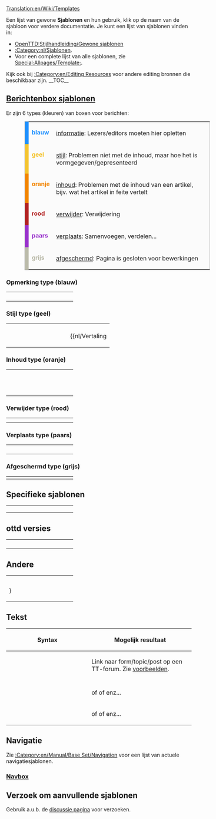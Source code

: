 [[Translation:en/Wiki/Templates]]

Een lijst van gewone '''Sjablonen''' en hun gebruik, klik op de naam van de sjabloon voor verdere documentatie.
Je kunt een lijst van sjablonen vinden in:
* [[nl/Wiki/Stijlhandleiding#gewone-sjablonen|OpenTTD:Stijlhandleiding/Gewone sjablonen]]
* [[:Category:nl/Sjablonen]].
* Voor een complete lijst van alle sjablonen, zie [[Special:Allpages/Template:]].

Kijk ook bij [[:Category:en/Editing Resources]] voor andere editing bronnen die beschikbaar zijn.
__TOC__

== [[:Category:nl/Manual/Base Set/Berichtenbox|Berichtenbox sjablonen]] ==

Er zijn 6 types (kleuren) van boxen voor berichten:

<table style="margin: 0px 10% 0px 10%; border: 1px solid #aaa; background:#fbfbfb">
<tr valign="top">
<td style="border-left: 10px solid #1e90ff; padding: 2px 0 2px 0.5em;"><div style="width:52px; color:#1e90ff;">'''blauw'''</div></td>
<td style="border: none; padding: 0.25em 0.9em; width: 100%;}}">[[#blue-tipe|informatie]]: Lezers/editors moeten hier opletten</td>
</tr><tr valign="top">
<td style="border-left: 10px solid #f4c430; padding: 2px 0 2px 0.5em;"><div style="width:52px; color:#f4c430;">'''geel'''</div></td>
<td style="border: none; padding: 0.25em 0.9em; width: 100%;}}">[[#style-type-yellow|stijl]]: Problemen niet met de inhoud, maar hoe het is vormgegeven/gepresenteerd</td>
</tr><tr valign="top">
<td style="border-left: 10px solid #f28500; padding: 2px 0 2px 0.5em;"><div style="width:52px; color:#f28500;">'''oranje'''</div></td>
<td style="border: none; padding: 0.25em 0.9em; width: 100%;}}">[[#content-type-orange|inhoud]]: Problemen met de inhoud van een artikel, bijv. wat het artikel in feite vertelt</td>
</tr><tr valign="top">
<td style="border-left: 10px solid #b22222; padding: 2px 0 2px 0.5em;"><div style="width:52px; color:#b22222;">'''rood'''</div></td>
<td style="border: none; padding: 0.25em 0.9em; width: 100%;}}">[[#delete-type-red|verwijder]]: Verwijdering</td>
</tr><tr valign="top">
<td style="border-left: 10px solid #9932cc; padding: 2px 0 2px 0.5em;"><div style="width:52px; color:#9932cc;">'''paars'''</div></td>
<td style="border: none; padding: 0.25em 0.9em; width: 100%;}}">[[#move-type-purple|verplaats]]: Samenvoegen, verdelen...</td>
</tr><tr valign="top">
<td style="border-left: 10px solid #bba; padding: 2px 0 2px 0.5em;"><div style="width:52px; color:#bba;">'''grijs'''</div></td>
<td style="border: none; padding: 0.25em 0.9em; width: 100%;}}">[[#protected-type-gray|afgeschermd]]: Pagina is gesloten voor bewerkingen</td>
</tr>
</table>
===Opmerking type (blauw)===
{| style="border:0px; padding:5px; width=100%;"
|- valign="top"
|width=150;|{{en/S|nl/Manual/Opmerking| TEKST }}
|{{nl/Manual/Opmerking| TEKST }}
|- valign="top"
|{{en/S|nl/Wiki/Te doen| TEKST }}
|{{nl/Wiki/Te doen| TEKST |2= }}
|- valign="top"
|{{en/S|nl/Uitbreiding| TEKST }}
|{{nl/Uitbreiding| TEKST |2= }}
|- valign="top"
|{{en/S|nl/Manual/Actueel}}
|{{nl/Manual/Actueel|1= }}
|}

===Stijl type (geel)===
{| style="border:0px; padding: 5px; width=100%;"
|- valign="top"
|width=150;|{{en/S|nl/Wiki/Opschonen}}
|{{nl/Wiki/Opschonen|1= }}
|- valign="top"
|{{en/S|nl/Vertaling | Titel in het Engels; percentage}}
|{{nl/Vertaling||origin=title}}
|}

===Inhoud type (oranje)===
{| style="border:0px; padding: 5px; width=100%;"
|- valign="top"
|width=150;|{{en/S|nl/Manual/Waarschuwing| TEKST }}
|{{nl/Manual/Waarschuwing| TEKST }}
|- valign="top"
|{{en/S|nl/Incompleet}}
|{{nl/Incompleet|1= }}
|- valign="top"
|{{en/S|nl/Manual/Verlopen}} <br> {{en/S|nl/Manual/Verlopen| TEKST }} 
|{{nl/Manual/Verlopen|2= }} 
|}

===Verwijder type (rood)===
{| style="border:0px; padding:5px; width=100%;"
|- valign="top"
|width=150;|{{en/S|en/Delete| Reason &#124; User name}}
|{{en/Delete|3= }} 
|- valign="top"
|{{en/S|en/Vandal}}
|{{en/Vandal|1= }}
|}

===Verplaats type (paars)===
{| style="border:0px; padding: 5px; width=100%;"
|- valign="top"
|width=150;|{{en/S|nl/Manual/Samenvoegen| paginanaam}}
|{{nl/Manual/Samenvoegen|en/Een paginanaam|2= }}
|- valign="top"
|width=150;|{{en/S|nl/Manual/Samenvoegenin| paginanaam}}
|{{nl/Manual/Samenvoegenin|en/Een paginanaam|2= }}
|- valign="top"
|width=150;|{{en/S|nl/Manual/Samenvoegenvan| paginanaam}}
|{{nl/Manual/Samenvoegenvan|en/Een paginanaam|2= }}
|- valign="top"
|{{en/S|nl/Wiki/Splitsen|TEKST}}
|{{nl/Wiki/Splitsen|TEKST|2= }} 
|}

===Afgeschermd type (grijs)===
{| style="border:0px; padding: 5px; width=100%;"
|- valign="top"
|width=150;|{{en/S|en/Historical}}
|{{en/Historical|1= }} 
|}

== Specifieke sjablonen ==

{| style="border:0px; padding: 5px; width=100%;"
|- valign="top"
|width=150;|{{en/S|en/Wiki/Linking}}
|{{en/Wiki/Linking}}
|- valign="top"
|{{en/S|en/Wiki/Suggestions}}
|{{en/Wiki/Suggestions|1= }}
|- valign="top"
|{{en/S|en/Wiki/License|type=your type}}
|{{en/Wiki/License|type=PD}}
|}

== ottd versies ==

{| style="border:0px; padding: 5px; width=100%;"
|- valign="top"
| width=150;|{{en/S|en/Wiki/FutureFeature}}
|{{en/Wiki/FutureFeature}}
|-
|{{en/S|nl/Kenmerken| jouw versie }}
|{{nl/Kenmerken|1.0|align="center"|text=(1.0.0)}}
|-
|{{en/S|nl/Kenmerken periode| jouw versie }}
|{{nl/Kenmerken periode|0.5|1.0|align="center"|text=(0.5 t/m 1.0)}}
|-
|{{en/S|en/Wiki/Nightly| TEKST }}
|{{en/Wiki/Nightly| TEKST }}
|}

== Andere ==

{| style="border:0px; padding:5px; width=100%;"
| width=150;|{{en/S|en/Development/Design Drafts/Progress bar | 50 }}
|{{en/Development/Design Drafts/Progress bar| 50}}
|-
|{{en/S|en/Wiki/Progress bar 32bpp tracker | category}}
|{{en/Wiki/Progress bar 32bpp tracker|ground terrain}}
|-
|{{en/S|en/Other languages | ... }}}
|
|}

== Tekst ==
{| border=1 cellspacing=0 cellpadding=3 
!width=150px|Syntax
!width=55%|Mogelijk resultaat
|-
|{{en/S|en/Forum|Forum|Topic}}
|Link naar form/topic/post op een TT-forum. Zie [[Template:en/Forum|voorbeelden]].
|-
|{{en/S|en/Manual/User|Gebruikersnaam}}
| {{en/Manual/User|Gebruikersnaam}}
|-
|{{en/S|en/Wiki/Check|Type|Color|Size}}
|{{en/Wiki/Check|Yes|Green|20px}} of {{en/Wiki/Check|No|Red|20px}} of {{en/Wiki/Check|No|Black|20px}} enz...
|-
|{{en/S|en/Manual/Emoticon|Code|Size}}
|{{en/Manual/Emoticon|:)}} of {{en/Manual/Emoticon|;)}} of {{en/Manual/Emoticon|:((}} enz...
|}

== Navigatie ==

Zie [[:Category:en/Manual/Base Set/Navigation]] voor een lijst van actuele navigatiesjablonen.

=== [[Template:en/Navbox|Navbox]] ===

{{en/Navbox|navbar = off
|state = off

|name  = Name 
|title = Onderverdelen van groepen links

|group1 = groep 1
|list1 = {{en/Navbox subgroup|group1 = Onderdeel 1
            |list1  = {{en/Nowrap begin}} Item 1 {{en/·w}} Item 2 {{en/·w}} Item 3 {{en/Nowrap end}}

            |group2 = Onderdeel 2
            |list2  = {{en/Nowrap begin}} Item 1 {{en/·w}} Item 2 {{en/·w}} Item 3 {{en/Nowrap end}}
           }}

|group2 = groep 2
|list2  = {{en/Nowrap begin}} Item 1 {{en/·w}} Item 2 {{en/·w}} Item 3 {{en/Nowrap end}}
}}

== Verzoek om aanvullende sjablonen ==

Gebruik a.u.b. de [[nl/Modellen|discussie pagina]] voor verzoeken.

